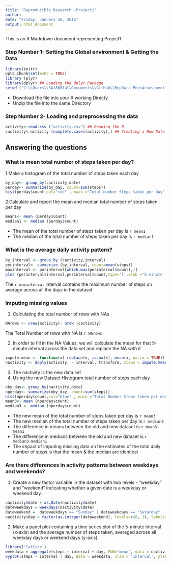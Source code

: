 ```yaml
---
title: "Reproducible Research -Project1"
author: 
date: "Friday, January 16, 2015"
output: html_document
---
```


This is an R Markdown document representing Project1 

### Step Number 1- Setting the Global environment & Getting the Data 
``` r
library(knitr)
opts_chunk$set(echo = TRUE) 
library (plyr)
library(dplyr) ## Loading the dplyr Package
setwd ("C:\\Users\\SA186014\\Documents\\GitHub\\RepData_PeerAssessment1\\") ## Setting the Path to the working directory
```
* Download the file into your R working Directy
* Unzip the file into the same Directory

### Step Number 2- Loading and preprocessing the data
```r
activity<-read.csv ("activity.csv") ## Reading the R 
cactivity<-activity [complete.cases(activity),] ## Creating a New Data Set without NAs
```

## Answering the questions
### What is mean total number of steps taken per day?
1.Make a histogram of the total number of steps taken each day
```r
by_day<- group_by(cactivity,date)
perday<- summarize(by_day, count=sum(steps))
hist(perday$count,col="red" , main ="Total Number Steps taken per day" ,xlab ="Total Number Of Steps")
```

2.Calculate and report the mean and median total number of steps taken per day
```r
mean1<- mean (perday$count)
median1 <- median (perday$count)
```

* The mean of the total number of steps taken per day is `r mean1`
* The median of the total number of steps taken per day is `r median1`

### What is the average daily activity pattern?
``` r
by_interval <- group_by (cactivity,interval)
perinterval<- summarize (by_interval, count=mean(steps))
maxinterval <- perinterval[which.max(perinterval$count),1]
plot (perinterval$interval,perinterval$count,type='l',xlab ="5-minute interval" ,ylab="Avg Steps across all days ", col='blue')

```

The `r maxinterval` interval contains the maximum number of steps  on average across all the days in the dataset

### Imputing missing values
1. Calculating the total number of rows with NAs
```r
NArows <- nrow(activity)- nrow (cactivity)
```
The Total Number of rows with NA is `r NArows`

2. In order to fill in the NA Values, we will calculate  the mean for that 5-minute interval across the data set and replace the NA with it

```r
impute.mean <- function(x) replace(x, is.na(x), mean(x, na.rm = TRUE))
nactivity <- ddply(activity, ~ interval, transform, steps = impute.mean(steps)) # new data set
```
3. The nactivity is the new data set
4. Using the new Dataset Histogram total number of steps each day 
```r
nby_day<- group_by(nactivity,date)
nperday<- summarize(nby_day, count=sum(steps))
hist(nperday$count,col="blue" , main ="Total Number Steps taken per day" ,xlab ="Total Number Of Steps")
mean3<- mean (nperday$count)
median3 <- median (nperday$count)
```
* The new mean of the total number of steps taken per day is `r mean3`
* The new median of the total number of steps taken per day is `r median3`
* The difference in means between the old and new dataset is `r mean3-mean1 `
* The difference in medians between the old and new dataset is `r median3-median1 `
* The impact of imputing missing data on the estimates of the total daily number of steps is that the mean & the median are identical

### Are there differences in activity patterns between weekdays and weekends?
1. Create a new factor variable in the dataset with two levels - "weekday" and "weekend" indicating whether a given date is a weekday or weekend day.
```r
nactivity$date = as.Date(nactivity$date)
dateweekdays = weekdays(nactivity$date)
dateweekend =  dateweekdays == "Sunday" | dateweekdays == "Saturday"
nactivity$day = factor(as.integer(dateweekend), levels=c(0, 1), labels=c("weekday", "weekend"))
```

2. Make a panel plot containing a time series plot of the 5-minute interval (x-axis) and the average number of steps taken, averaged across all weekday days or weekend days (y-axis). 
```r
library('lattice')
weekdata = aggregate(steps ~ interval + day, FUN="mean", data = nactivity)
xyplot(steps ~ interval | day, data = weekdata, xlab = 'Interval', ylab = 'Number of steps', type = 'l', layout=c(1, 2))
```